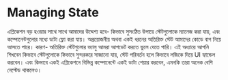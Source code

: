 # Managing State

এপ্লিকেশন বড় হওয়ার সাথে সাথে আমাদের উদ্দেশ্য হবে- কিভাবে সুসংঠিত উপায়ে স্টেটগুলোকে ম্যানেজ করা যায়, এবং কম্পোনেন্টগুলোর মধ্যে ডাটা ফ্লো করা যায়। অপ্রয়োজনীয় অথবা একই ধরনের অতিরিক্ত স্টেট আমাদের কোডে বাগ নিয়ে আসতে পারে। কারণ- অতিরিক্ত স্টেটগুলোর ভ্যালু আমরা আপডেট করতে ভুলে যেতে পারি। এই অধ্যায়ে আপনি শিখবেন কিভাবে স্টেটগুলোকে কিভাবে সুন্দরকরে সাজানো যায়, স্টেট পরিবর্তন হলে কিভাবে লজিকে দিয়ে UI হ্যান্ডেল করবেন। এবং কিভাবে একই এপ্লিকেশনে বিভিন্ন কম্পোনেন্টে একই ডাটা শেয়ার করবেন, এমনকি তারা অনেক বেশি নেস্টেড থাকলেও।
